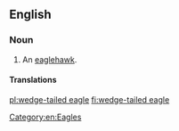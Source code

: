 ==English==

===Noun===
{{en-noun}}

# An [[eaglehawk]].

====Translations====
{{trans-see|eaglehawk}}

[[Category:en:Eagles]]

[[pl:wedge-tailed eagle]]
[[fi:wedge-tailed eagle]]